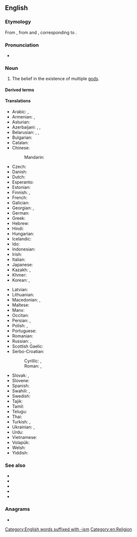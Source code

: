 {{also|poly-theism|poly theism}}

==English==
{{wikipedia}}
{{wikiquote}}

===Etymology===
From {{der|en|fr|polythéisme}}, from {{der|en|grc|πολύς|t=many}} and {{m|grc|θεός|t=god}}, corresponding to {{af|en|poly-|theism}}.

===Pronunciation===
* {{IPA|/pɒliˈθiˈĭzˈəm/|lang=en}}

===Noun===
{{en-noun|~}}

# The belief in the existence of multiple [[god]]s.

====Derived terms====
{{der3|en|polytheist|polytheists|polytheistic|polytheistical|polytheistically|polydeism}}

====Translations====
{{trans-top|belief in the existence of many gods}}
* Arabic: {{t|ar|شِرْك}}, {{t|ar|تَعَدُّد الْآلِهَة}}
* Armenian: {{t+|hy|բազմաստվածություն}}, {{t+|hy|պոլիթեիզմ}}
* Asturian: {{t|ast|politeísmu|m}}
* Azerbaijani: {{t|az|politeizm}}, {{t|az|çoxallahlılıq}}, {{t|az|çoxtanrıçılıq}}
* Belarusian: {{t|be|шматбо́жжа|n}}, {{t|be|мнагабо́жжа|n}}, {{t|be|палітэі́зм|m}}
* Bulgarian: {{t|bg|политеи́зъм|m}}
* Catalan: {{t+|ca|politeisme|m}}
* Chinese:
*: Mandarin: {{t+|cmn|多神教|tr=duōshénjiào}}
* Czech: {{t|cs|polyteismus|m}}
* Danish: {{t|da|polyteisme}}
* Dutch: {{t+|nl|polytheïsme|n}}
* Esperanto: {{t|eo|politeismo}}
* Estonian: {{t|et|polüteism}}
* Finnish: {{t+|fi|monijumalisuus}}, {{t+|fi|polyteismi}}
* French: {{t+|fr|polythéisme|m}}
* Galician: {{t+|gl|politeísmo|m}}
* Georgian: {{t|ka|პოლითეიზმი}}, {{t|ka|მრავალღმერთიანობა}}
* German: {{t+|de|Polytheismus|m}}
* Greek: {{t+|el|πολυθεϊσμός|m}}
* Hebrew: {{t|he|פוליתאיזם}}
* Hindi: {{t|hi|बहुदेववाद|tr=bahudēvavād}}
* Hungarian: {{t+|hu|politeizmus}}
* Icelandic: {{t|is|fjölgyðistrú|f}}
* Ido: {{t+|io|politeismo}}
* Indonesian: {{t+|id|politeisme}}
* Irish: {{t|ga|ildiachas|m}}
* Italian: {{t+|it|politeismo}}
* Japanese: {{t+|ja|多神教|tr=たしんきょう, tashinkyō}}
* Kazakh: {{t|kk|көпқұдайлық}}, {{t|kk|көптәңірлік}}
* Khmer: {{t|km|ពហុទេពនិយម|tr=pea’hu’ teep ni’yum}}
* Korean: {{t+|ko|다신교}}, {{t+|ko|다신론}}
{{trans-mid}}
* Latvian: {{t|lv|politeisms}}
* Lithuanian: {{t|lt|politeizmas}}
* Macedonian: {{t|mk|многубо́штво|n}}, {{t|mk|политеи́зам|m}}
* Maltese: {{t|mt|politeiżmu|m}}
* Manx: {{t|gv|yl-jeeaghys}}
* Occitan: {{t-needed|oc}}
* Persian: {{t|fa|چندخدایی|tr=čand-xodâyi}}, {{t+|fa|شرک|tr=šerk}}
* Polish: {{t+|pl|politeizm|m-in}}, {{t+|pl|wielobóstwo|n}}
* Portuguese: {{t+|pt|politeísmo|m}}
* Romanian: {{t+|ro|politeism|n}}
* Russian: {{t+|ru|политеи́зм|m|tr=politɛízm}}, {{t+|ru|многобо́жие|n}}
* Scottish Gaelic: {{t|gd|ioma-dhiadhachd|f}}
* Serbo-Croatian:
*: Cyrillic: {{t|sh|политеизам|m}}, {{t|sh|многобоштво|n}}
*: Roman: {{t+|sh|politeizam|m}}, {{t+|sh|mnogoboštvo|n}}
* Slovak: {{t|sk|mnohobožstvo|n}}, {{t|sk|polyteizmus|m}}
* Slovene: {{t+|sl|politeizem|m}}
* Spanish: {{t+|es|politeísmo|m}}
* Swahili: {{t|sw|upolitheisti}}, {{t|sw|ushirikina}}
* Swedish: {{t+|sv|polyteism|c}}
* Tajik: {{t-needed|tg}}
* Tamil: {{t-needed|ta}}
* Telugu: {{t-needed|te}}
* Thai: {{t|th|พหุเทวนิยม|tr=pá-hù tay-wá-ní-yom}}
* Turkish: {{t+|tr|politeizm}}, {{t+|tr|çoktanrıcılık}}
* Ukrainian: {{t|uk|політеї́зм|m}}, {{t+|uk|багатобо́жжя|n}}
* Urdu: {{t|ur|شرک|tr=širk}}
* Vietnamese: {{t|vi|thuyết đa thần}}
* Volapük: {{t|vo|mödagod}}
* Welsh: {{t|cy|amldduwiaeth}}
* Yiddish: {{t|yi|פּאַליטייזאַם}}
{{trans-bottom}}

===See also===
* {{l|en|atheism}}
* {{l|en|henotheism}}
* {{l|en|kathenotheism}}
* {{l|en|monotheism}}
* {{l|en|pantheon}}

===Anagrams===
* {{anagrams|en|a=ehilmopsty|polyethism}}

[[Category:English words suffixed with -ism]]
[[Category:en:Religion]]